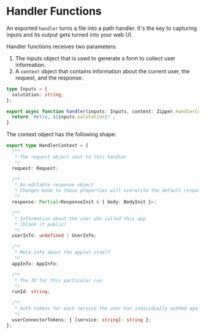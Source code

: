 # Handler Functions

An exported `handler` turns a file into a path handler. It's the key to capturing inputs and its output gets turned into your web UI.

Handler functions receives two parameters:

1. The inputs object that is used to generate a form to collect user information.
2. A `context` object that contains information about the current user, the request, and the response.

```typescript
type Inputs = {
  salutation: string;
};

export async function handler(inputs: Inputs, context: Zipper.HandlerContext) {
  return `Hello, ${inputs.salutation}!`;
}
```

The context object has the following shape:

```typescript
export type HandlerContext = {
  /**
   * The request object sent to this handler
   */
  request: Request;

  /**
   * An editable response object
   * Changes made to these properties will overwrite the default response
   */
  response: Partial<ResponseInit & { body: BodyInit }>;

  /**
   * Information about the user who called this app
   * (blank if public)
   */
  userInfo: undefined | UserInfo;

  /**
   * Meta info about the applet itself
   */
  appInfo: AppInfo;

  /**
   * The ID for this particular run
   */
  runId: string;

  /**
   * Auth tokens for each service the user has individually authed against
   */
  userConnectorTokens: { [service: string]: string };
};
```
